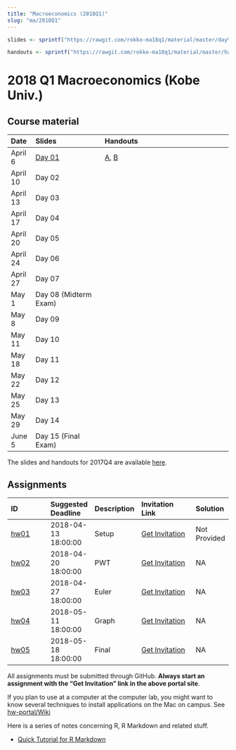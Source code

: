 ```yaml
---
title: "Macroeconomics (2018Q1)"
slug: "ma/2018Q1"
---
```


```r
slides <- sprintf("https://rawgit.com/rokko-ma18q1/material/master/day%02d/day%02d.html", 1:15, 1:15)

handouts <- sprintf("https://rawgit.com/rokko-ma18q1/material/master/handouts/ma18q1-%s.pdf", toupper(letters))

```


# 2018 Q1 Macroeconomics (Kobe Univ.)

## Course material

| Date      | Slides                        | Handouts                                               |
|:----------|:------------------------------|:-------------------------------------------------------|
| April 6   | [Day 01](`r slides[1]`)       | [A](`r handouts[1]`), [B](`r handouts[2]`)             |
| April 10  |  Day 02                       |                                                        |
| April 13  |  Day 03                       |                                                        |
| April 17  |  Day 04                       |                                                        |
| April 20  |  Day 05                       |                                                        |
| April 24  |  Day 06                       |                                                        |
| April 27  |  Day 07                       |                                                        |
| May 1     |  Day 08 (Midterm Exam)        |                                                        |
| May 8     |  Day 09                       |                                                        |
| May 11    |  Day 10                       |                                                        |
| May 18    |  Day 11                       |                                                        |
| May 22    |  Day 12                       |                                                        |
| May 25    |  Day 13                       |                                                        |
| May 29    |  Day 14                       |                                                        |
| June 5    |  Day 15 (Final Exam)          |                                                        |



The slides and handouts for 2017Q4 are available [here](`r blogdown::shortcode("relref", "teaching/ma17q4.en.html")`).



## Assignments 

| ID                                           | Suggested Deadline  | Description | Invitation Link                                           | Solution     |
|:---------------------------------------------|:--------------------|:------------|:----------------------------------------------------------|:-------------|
| [hw01](https://github.com/rokko-ma18q1/hw01) | 2018-04-13 18:00:00 | Setup       | [Get Invitation](https://classroom.github.com/a/z4BiTzo1) | Not Provided |
| [hw02](https://github.com/rokko-ma18q1/hw02) | 2018-04-20 18:00:00 | PWT         | [Get Invitation](https://classroom.github.com/a/RUF6Ghra) | NA           |
| [hw03](https://github.com/rokko-ma18q1/hw03) | 2018-04-27 18:00:00 | Euler       | [Get Invitation](https://classroom.github.com/a/I1ZvLWcG) | NA           |
| [hw04](https://github.com/rokko-ma18q1/hw04) | 2018-05-11 18:00:00 | Graph       | [Get Invitation](https://classroom.github.com/a/Kp2NHBEA) | NA           |
| [hw05](https://github.com/rokko-ma18q1/hw05)   | 2018-05-18 18:00:00 | Final     | [Get Invitation](https://classroom.github.com/a/t7hPULXZ) | NA           |



All assignments must be submitted through GitHub.
**Always start an assignment with the "Get Invitation" link in the above portal site**.

If you plan to use at a computer at the computer lab, you might want to 
know several techniques to install applications on the Mac on campus. See [hw-portal/Wiki](https://github.com/rokko-ma17q4/hw-portal/wiki)


Here is a series of notes concerning R, R Markdown and related stuff.

* [Quick Tutorial for R Markdown](https://cdn.rawgit.com/kenjisato/tips/2e4d7a9d/rmarkdown-basic/basic.html)

